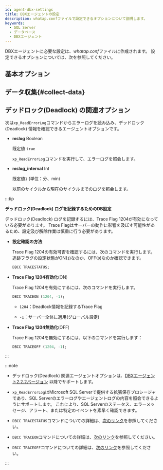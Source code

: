 ```yaml
---
id: agent-dbx-settings
title: DBXエージェントの設定
description: whatap.confファイルで設定できるオプションについて説明します。
keywords:
  - SQL Server
  - データベース
  - DBXエージェント
---
```



DBXエージェントに必要な設定は、*whatap.conf*ファイルに作成されます。 設定できるオプションについては、次を参照してください。

## 基本オプション


<Dbagentdbxbasicoption />

## データ収集{#collect-data}


<Dbagentsettingdatacollection />

## デッドロック(Deadlock) の関連オプション

次は`xp_ReadErrorLog`コマンドからエラーログを読み込み、デッドロック(Deadlock) 情報を確認できるエージェントオプションです。

- **mslog** <span class='type'>Boolean</span>

  既定値 `true`

  `xp_ReadErrorLog`コマンドを実行して、エラーログを照会します。

- **mslog_interval** <span class='type'>Int</span>

  既定値`1` (単位：分、min)

  以前のサイクルから現在のサイクルまでのログを照会します。

:::tip

**デッドロック(Deadlock) ログを記録するためのDB設定**

デッドロック(Deadlock) ログを記録するには、Trace Flag 1204が有効になっている必要があります。 Trace Flagはサーバーの動作に影響を及ぼす可能性があるため、設定及び解除作業は慎重に行う必要があります。

- **設定確認の方法**

  Trace Flag 1204の有効可否を確認するには、次のコマンドを実行します。 追跡フラグの設定状態がON(`1`)なのか、OFF(`0`)なのか確認できます。

  ```sql
  DBCC TRACESTATUS;
  ```

- **Trace Flag 1204有効化**(ON)

  Trace Flag 1204を有効にするには、次のコマンドを実行します。

  ```sql
  DBCC TRACEON (1204, -1);
  ```

  - `1204`：Deadlock情報を記録するTrace Flag

  - `-1`：サーバー全体に適用(グローバル設定)

- **Trace Flag 1204無効化**(OFF)

  Trace Flag 1204を無効にするには、以下のコマンドを実行します：

  ```sql
  DBCC TRACEOFF (1204, -1);
  ```

:::

:::note

- デッドロック(Deadlock) 関連エージェントオプションは、[DBXエージェント2.2.2バージョン](../release-notes/db/dbx-2_2_2) 以降でサポートします。

- `xp_ReadErrorLog`はMicrosoft SQL Serverで提供する拡張保存プロシージャであり、SQL Serverのエラーログやエージェントログの内容を照会できるようにサポートします。 これにより、SQL Serverのステータス、エラーメッセージ、アラート、または特定のイベントを素早く確認できます。

- `DBCC TRACESTATUS`コマンドについての詳細は、[次のリンク](https://learn.microsoft.com/sql/t-sql/database-console-commands/dbcc-tracestatus-transact-sql?view=sql-server-ver16)を参照してください。

- `DBCC TRACEON`コマンドについての詳細は、[次のリンク](https://learn.microsoft.com/sql/t-sql/database-console-commands/dbcc-traceon-transact-sql?view=sql-server-ver16)を参照してください。

- `DBCC TRACEOFF`コマンドについての詳細は、[次のリンク](https://learn.microsoft.com/sql/t-sql/database-console-commands/dbcc-traceoff-transact-sql?view=sql-server-ver16)を参照してください。

:::


<Dbaes256encrypt />


<Dbsettingagentnamedetails level={2} agentType="DBX" />
